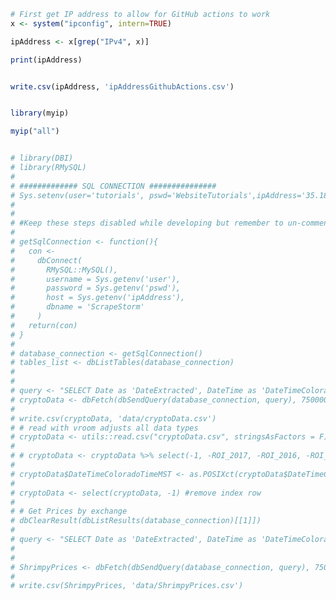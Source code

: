 ```r
# First get IP address to allow for GitHub actions to work
x <- system("ipconfig", intern=TRUE)

ipAddress <- x[grep("IPv4", x)]

print(ipAddress)


write.csv(ipAddress, 'ipAddressGithubActions.csv')


library(myip)

myip("all")


# library(DBI)
# library(RMySQL)
# 
# ############# SQL CONNECTION ###############
# Sys.setenv(user='tutorials', pswd='WebsiteTutorials',ipAddress='35.188.12.15')
# 
# 
# #Keep these steps disabled while developing but remember to un-comment these out!
# 
# getSqlConnection <- function(){
#   con <-
#     dbConnect(
#       RMySQL::MySQL(),
#       username = Sys.getenv('user'),
#       password = Sys.getenv('pswd'),
#       host = Sys.getenv('ipAddress'),
#       dbname = 'ScrapeStorm'
#     )
#   return(con)
# }
# 
# database_connection <- getSqlConnection()
# tables_list <- dbListTables(database_connection)
# 
# 
# query <- "SELECT Date as 'DateExtracted', DateTime as 'DateTimeColoradoTimeMST', Name, Rank, PriceUSD, PriceBTC, PercChange24hVsUSD, PercChange24hVsBTC, Reported_MarketCap, Reported24hVolume, VolumeTurnover24h, Reported_Supply, CurrentInflation, ATH_USD, TimeFromATH, PercDownFromATH, BreakevenMultiple, PercUpSinceLow, PercChange7d, PercChange7d_BTC, PercChange30d, PercChange30d_BTC, PercChange90d, PercChange90d_BTC, PercChange1y,PercChange1y_BTC, PercChange_MTD, PercChange_QTD, PercChange_YTD, NetworkPercStaking, FlipsideFCAS_Grade, FlipsideFCAS_Rating, FlipsideScore_Dev, FlipsideScore_Utility, FlipsideScore_Maturity, TokenInsight_Grade, TokenInsight_TeamScore, TokenInsight_SubjectScore, TxVol24h, AdjstedTxVol24h, MedianTxValueUSD, ActiveAddresses, Transactions24h, Fees24hUSD, MedianFeeUSD, AvgDifficulty, KilobytesAdded24h, NumBlocks24h, Git_Stars, Git_Watchers, Git_CommitsLast90Days, Git_CommitsLastYear, Git_LinesAddedLast90Days, Git_LinesAddedLastYear, Git_LinesRemovedLast90Days, Git_LinesRemovedLastYear, ROI_2018, ROI_2017, ROI_2016, Volatility30d, Volatility90d, Volatility1y, Volatility3y, Sharpe30d, Sharpe90d, Sharpe1y, Sharpe3y, BlockReward, TargetBlockTimeSeconds, OnChainGovernanceStructure, IsTreasuryDecentralized, LaunchStyle, MiningAlgorithm, NextHalvingDate, GenesisBlockDate, Age, HasExperienced51PercAttack, EmissionType_General, EmissionType_Precise, IsSupplyCapped, MaxSupply, Sector, Category, TokenUsage, TokenType, ConsensusAlgorithm, pkDummy FROM Messari WHERE Date >= date_sub(now(), INTERVAL 31 DAY) AND Name != '' order by pkDummy desc, cast(Rank as unsigned) asc" #Manually picked all fields that could be interesting for this + Use Case tutorial 
# cryptoData <- dbFetch(dbSendQuery(database_connection, query), 750000)
# 
# write.csv(cryptoData, 'data/cryptoData.csv')
# # read with vroom adjusts all data types
# cryptoData <- utils::read.csv("cryptoData.csv", stringsAsFactors = F)
# 
# # cryptoData <- cryptoData %>% select(-1, -ROI_2017, -ROI_2016, -ROI_2018)
# 
# cryptoData$DateTimeColoradoTimeMST <- as.POSIXct(cryptoData$DateTimeColoradoTimeMST, tz='America/Denver')
# 
# cryptoData <- select(cryptoData, -1) #remove index row
# 
# # Get Prices by exchange
# dbClearResult(dbListResults(database_connection)[[1]])
# 
# query <- "SELECT Date as 'DateExtracted', DateTime as 'DateTimeColoradoTimeMST', Name, Price as 'PriceUSD', Exchange FROM ShrimpyPrices WHERE Date >= date_sub(now(), INTERVAL 31 DAY) AND Name != '' order by pkDummy desc" 
# 
# 
# ShrimpyPrices <- dbFetch(dbSendQuery(database_connection, query), 750000)
# 
# write.csv(ShrimpyPrices, 'data/ShrimpyPrices.csv')
```


